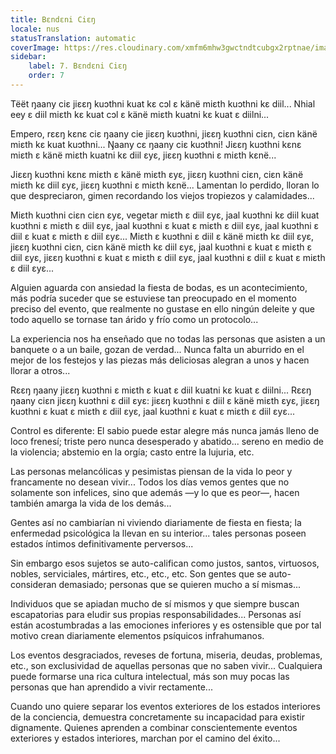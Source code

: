 ```yaml
---
title: Bɛndɛni Ciɛŋ
locale: nus
statusTranslation: automatic
coverImage: https://res.cloudinary.com/xmfm6mhw3gwctndtcubgx2rptnae/image/upload/v1740468922/small_cover_tratado_de_psicologia_revolucionaria_a4c0dca4e0.webp
sidebar:
    label: 7. Bɛndɛni Ciɛŋ
    order: 7
---
```

Tëët ŋaany ciɛ jiɛɛŋ kuɔthni kuat kɛ cɔl ɛ känë miɛth kuɔthni kɛ diil... Nhial eey ɛ diil miɛth kɛ kuat cɔl ɛ känë miɛth kuatni kɛ kuat ɛ diilni...

Empero, rɛɛŋ kɛnɛ ciɛ ŋaany cie jiɛɛŋ kuɔthni, jiɛɛŋ kuɔthni ciɛn, ciɛn känë miɛth kɛ kuat kuɔthni... Ŋaany cɛ ŋaany ciɛ kuɔthni! Jiɛɛŋ kuɔthni kɛnɛ miɛth ɛ känë miɛth kuatni kɛ diil ɛyɛ, jiɛɛŋ kuɔthni ɛ miɛth kɛnë...

Jiɛɛŋ kuɔthni kɛnɛ miɛth ɛ känë miɛth ɛyɛ, jiɛɛŋ kuɔthni ciɛn, ciɛn känë miɛth kɛ diil ɛyɛ, jiɛɛŋ kuɔthni ɛ miɛth kɛnë... Lamentan lo perdido, lloran lo que despreciaron, gimen recordando los viejos tropiezos y calamidades...

Miɛth kuɔthni ciɛn ciɛn ɛyɛ, vegetar miɛth ɛ diil ɛyɛ, jaal kuɔthni kɛ diil kuat kuɔthni ɛ miɛth ɛ diil ɛyɛ, jaal kuɔthni ɛ kuat ɛ miɛth ɛ diil ɛyɛ, jaal kuɔthni ɛ diil ɛ kuat ɛ miɛth ɛ diil ɛyɛ... Miɛth ɛ kuɔthni ɛ diil ɛ känë miɛth kɛ diil ɛyɛ, jiɛɛŋ kuɔthni ciɛn, ciɛn känë miɛth kɛ diil ɛyɛ, jaal kuɔthni ɛ kuat ɛ miɛth ɛ diil ɛyɛ, jiɛɛŋ kuɔthni ɛ kuat ɛ miɛth ɛ diil ɛyɛ, jaal kuɔthni ɛ diil ɛ kuat ɛ miɛth ɛ diil ɛyɛ...

Alguien aguarda con ansiedad la fiesta de bodas, es un acontecimiento, más podría suceder que se estuviese tan preocupado en el momento preciso del evento, que realmente no gustase en ello ningún deleite y que todo aquello se tornase tan árido y frío como un protocolo...

La experiencia nos ha enseñado que no todas las personas que asisten a un banquete o a un baile, gozan de verdad... Nunca falta un aburrido en el mejor de los festejos y las piezas más deliciosas alegran a unos y hacen llorar a otros...

Rɛɛŋ ŋaany jiɛɛŋ kuɔthni ɛ miɛth ɛ kuat ɛ diil kuatni kɛ kuat ɛ diilni... Rɛɛŋ ŋaany ciɛn jiɛɛŋ kuɔthni ɛ diil ɛyɛ: jiɛɛŋ kuɔthni ɛ diil ɛ känë miɛth ɛyɛ, jiɛɛŋ kuɔthni ɛ kuat ɛ miɛth ɛ diil ɛyɛ, jaal kuɔthni ɛ kuat ɛ miɛth ɛ diil ɛyɛ...

Control es diferente: El sabio puede estar alegre más nunca jamás lleno de loco frenesí; triste pero nunca desesperado y abatido... sereno en medio de la violencia; abstemio en la orgía; casto entre la lujuria, etc.

Las personas melancólicas y pesimistas piensan de la vida lo peor y francamente no desean vivir... Todos los días vemos gentes que no solamente son infelices, sino que además —y lo que es peor—, hacen también amarga la vida de los demás...

Gentes así no cambiarían ni viviendo diariamente de fiesta en fiesta; la enfermedad psicológica la llevan en su interior... tales personas poseen estados íntimos definitivamente perversos...

Sin embargo esos sujetos se auto-califican como justos, santos, virtuosos, nobles, serviciales, mártires, etc., etc., etc. Son gentes que se auto-consideran demasiado; personas que se quieren mucho a sí mismas...

Individuos que se apiadan mucho de sí mismos y que siempre buscan escapatorias para eludir sus propias responsabilidades... Personas así están acostumbradas a las emociones inferiores y es ostensible que por tal motivo crean diariamente elementos psíquicos infrahumanos.

Los eventos desgraciados, reveses de fortuna, miseria, deudas, problemas, etc., son exclusividad de aquellas personas que no saben vivir... Cualquiera puede formarse una rica cultura intelectual, más son muy pocas las personas que han aprendido a vivir rectamente...

Cuando uno quiere separar los eventos exteriores de los estados interiores de la conciencia, demuestra concretamente su incapacidad para existir dignamente. Quienes aprenden a combinar conscientemente eventos exteriores y estados interiores, marchan por el camino del éxito...

